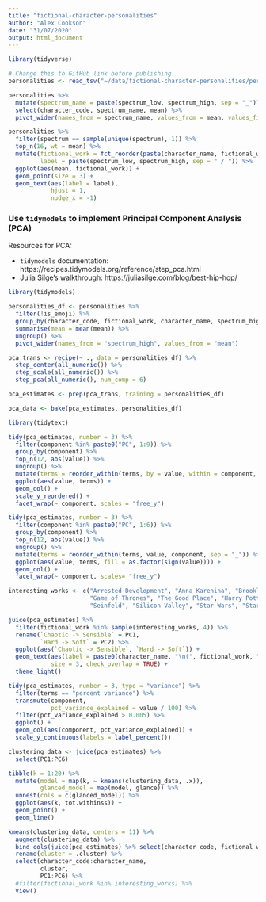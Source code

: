 ```yaml
---
title: "fictional-character-personalities"
author: "Alex Cookson"
date: "31/07/2020"
output: html_document
---
```


```r
library(tidyverse)

# Change this to GitHub link before publishing
personalities <- read_tsv("~/data/fictional-character-personalities/personalities.txt")
```

```r
personalities %>%
  mutate(spectrum_name = paste(spectrum_low, spectrum_high, sep = "_")) %>%
  select(character_code, spectrum_name, mean) %>%
  pivot_wider(names_from = spectrum_name, values_from = mean, values_fill = NA)
```

```r
personalities %>%
  filter(spectrum == sample(unique(spectrum), 1)) %>%
  top_n(16, wt = mean) %>%
  mutate(fictional_work = fct_reorder(paste(character_name, fictional_work, sep = " | "), mean),
         label = paste(spectrum_low, spectrum_high, sep = " / ")) %>%
  ggplot(aes(mean, fictional_work)) +
  geom_point(size = 3) +
  geom_text(aes(label = label),
            hjust = 1,
            nudge_x = -1)
```


### Use `tidymodels` to implement Principal Component Analysis (PCA)

Resources for PCA:

- `tidymodels` documentation: https://recipes.tidymodels.org/reference/step_pca.html
- Julia Silge's walkthrough: https://juliasilge.com/blog/best-hip-hop/

```r
library(tidymodels)

personalities_df <- personalities %>%
  filter(!is_emoji) %>%
  group_by(character_code, fictional_work, character_name, spectrum_high) %>%
  summarise(mean = mean(mean)) %>%
  ungroup() %>%
  pivot_wider(names_from = "spectrum_high", values_from = "mean")

pca_trans <- recipe(~ ., data = personalities_df) %>%
  step_center(all_numeric()) %>%
  step_scale(all_numeric()) %>%
  step_pca(all_numeric(), num_comp = 6)

pca_estimates <- prep(pca_trans, training = personalities_df)

pca_data <- bake(pca_estimates, personalities_df)
```

```r
library(tidytext)

tidy(pca_estimates, number = 3) %>%
  filter(component %in% paste0("PC", 1:9)) %>%
  group_by(component) %>%
  top_n(12, abs(value)) %>%
  ungroup() %>%
  mutate(terms = reorder_within(terms, by = value, within = component, sep = "_")) %>%
  ggplot(aes(value, terms)) +
  geom_col() +
  scale_y_reordered() +
  facet_wrap(~ component, scales = "free_y")
```

```r
tidy(pca_estimates, number = 3) %>%
  filter(component %in% paste0("PC", 1:6)) %>%
  group_by(component) %>%
  top_n(12, abs(value)) %>%
  ungroup() %>%
  mutate(terms = reorder_within(terms, value, component, sep = "_")) %>%
  ggplot(aes(value, terms, fill = as.factor(sign(value)))) +
  geom_col() +
  facet_wrap(~ component, scales= "free_y")
```

```r
interesting_works <- c("Arrested Development", "Anna Karenina", "Brooklyn Nine-Nine", "Star Trek: Deep Space Nine", "Friends",
                       "Game of Thrones", "The Good Place", "Harry Potter", "The Lion King", "Mad Men", "Parks and Recreation",
                       "Seinfeld", "Silicon Valley", "Star Wars", "Star Trek: The Next Generation")

juice(pca_estimates) %>%
  filter(fictional_work %in% sample(interesting_works, 4)) %>%
  rename(`Chaotic -> Sensible` = PC1,
         `Hard -> Soft` = PC2) %>%
  ggplot(aes(`Chaotic -> Sensible`, `Hard -> Soft`)) +
  geom_text(aes(label = paste0(character_name, "\n(", fictional_work, ")")),
            size = 3, check_overlap = TRUE) +
  theme_light()
```

```r
tidy(pca_estimates, number = 3, type = "variance") %>%
  filter(terms == "percent variance") %>%
  transmute(component,
            pct_variance_explained = value / 100) %>%
  filter(pct_variance_explained > 0.005) %>%
  ggplot() +
  geom_col(aes(component, pct_variance_explained)) +
  scale_y_continuous(labels = label_percent())
```

```r
clustering_data <- juice(pca_estimates) %>%
  select(PC1:PC6)

tibble(k = 1:20) %>%
  mutate(model = map(k, ~ kmeans(clustering_data, .x)),
         glanced_model = map(model, glance)) %>%
  unnest(cols = c(glanced_model)) %>%
  ggplot(aes(k, tot.withinss)) +
  geom_point() +
  geom_line()

kmeans(clustering_data, centers = 11) %>%
  augment(clustering_data) %>%
  bind_cols(juice(pca_estimates) %>% select(character_code, fictional_work, character_name)) %>%
  rename(cluster = .cluster) %>%
  select(character_code:character_name,
         cluster,
         PC1:PC6) %>%
  #filter(fictional_work %in% interesting_works) %>%
  View()
```










